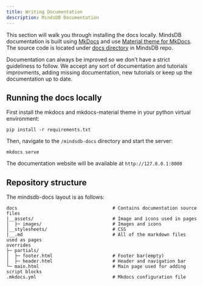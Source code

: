 ```yaml
---
title: Writing Documentation
description: MindsDB Documentation
---
```


This section will walk you through installing the docs locally. MindsDB
documentation is built using [MkDocs](https://github.com/mkdocs/mkdocs) and use
[Material theme for MkDocs](https://squidfunk.github.io/mkdocs-material/). The
source code is located under
[docs directory](https://github.com/mindsdb/mindsdb/tree/staging/docs) in
MindsDB repo.

Documentation can always be improved so we don't have a strict guideliness to
follow. We accept any sort of documentation and tutorials improvments, adding
missing documentation, new tutorials or keep up the documentation up to date.

## Running the docs locally

First install the mkdocs and mkdocs-material theme in your python virtual
environment:

```
pip install -r requirements.txt
```

Then, navigate to the `/mindsdb-docs` directory and start the server:

```
mkdocs serve
```

The documentation website will be available at `http://127.0.0.1:8000`

## Repository structure

The mindsdb-docs layout is as follows:

```
docs                                   # Contains documentation source files
|__assets/                             # Image and icons used in pages
│  ├─ images/                          # Images and icons
│__stylesheets/                        # CSS
|__.md                                 # All of the markdown files used as pages
overrides
├─ partials/
│  ├─ footer.html                      # Footer bar(empty)
│  ├─ header.html                      # Header and navigation bar
└─ main.html                           # Main page used for adding script blocks
.mkdocs.yml                            # Mkdocs configuration file
```

